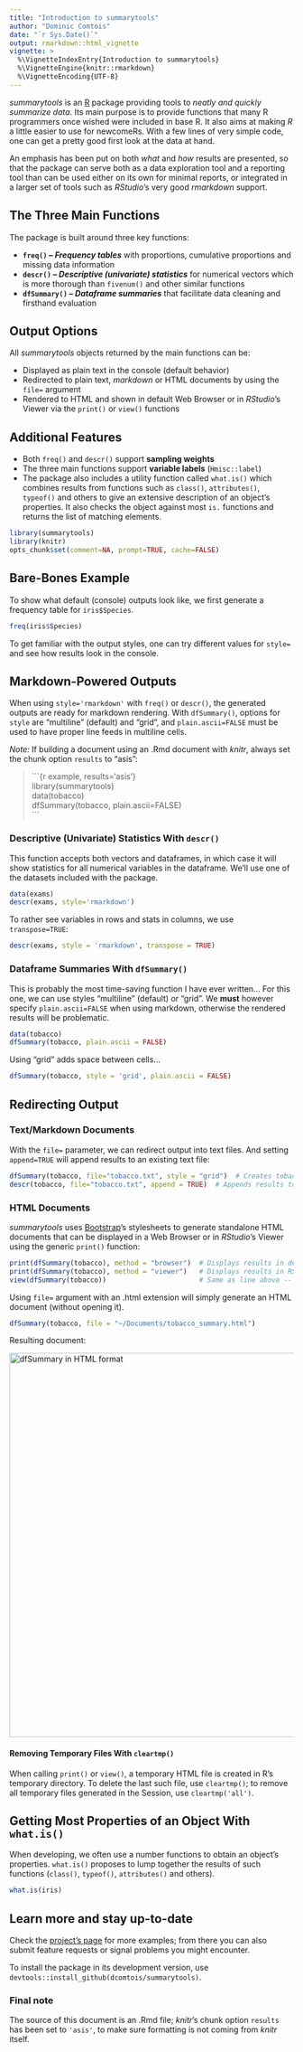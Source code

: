 ```yaml
---
title: "Introduction to summarytools"
author: "Dominic Comtois"
date: "`r Sys.Date()`"
output: rmarkdown::html_vignette
vignette: >
  %\VignetteIndexEntry{Introduction to summarytools}
  %\VignetteEngine{knitr::rmarkdown}
  %\VignetteEncoding{UTF-8}
---
```


*summarytools* is an [R](http://r-project.org) package providing tools to _neatly and quickly summarize data_. Its main purpose is to provide functions that many R programmers once wished were included in base R. It also aims at making _R_ a little easier to use for newcomeRs. With a few lines of very simple code, one can get a pretty good first look at the data at hand.

An emphasis has been put on both _what_ and _how_ results are presented, so that the package can serve both as a data exploration tool and a reporting tool than can be used either on its own for minimal reports, or integrated in a larger set of tools such as _RStudio_'s very good _rmarkdown_ support.

## The Three Main Functions

The package is built around three key functions:

- **`freq()` -- _Frequency tables_** with proportions, cumulative proportions and missing data information
- **`descr()` -- _Descriptive (univariate) statistics_** for numerical vectors which is more thorough than `fivenum()` and other similar functions
- **`dfSummary()` -- _Dataframe summaries_** that facilitate data cleaning and firsthand evaluation

## Output Options

All _summarytools_ objects returned by the main functions can be:

- Displayed as plain text in the console (default behavior)
- Redirected to plain text, _markdown_ or HTML documents by using the `file=` argument
- Rendered to HTML and shown in default Web Browser or in _RStudio_'s Viewer via the `print()` or `view()` functions

## Additional Features

- Both `freq()` and `descr()` support **sampling weights**
- The three main functions support **variable labels** (`Hmisc::label`) 
- The package also includes a utility function called `what.is()` which combines results from functions such as `class()`, `attributes()`, `typeof()` and others to give an extensive description of an object's properties. It also checks the object against most `is.` functions and returns the list of matching elements. 

```r
library(summarytools)
library(knitr)
opts_chunk$set(comment=NA, prompt=TRUE, cache=FALSE)
```

## Bare-Bones Example

To show what default (console) outputs look like, we first generate a frequency table for `iris$Species`.

```r
freq(iris$Species)
```

To get familiar with the output styles, one can try different values for `style=` and see how results look in the console. 

## Markdown-Powered Outputs

When using `style='rmarkdown'` with `freq()` or `descr()`, the generated outputs are ready for markdown rendering. With `dfSummary()`, options for `style` are "multiline" (default) and "grid", and `plain.ascii=FALSE` must be used to have proper line feeds in multiline cells.

_Note:_ If building a document using an .Rmd document with _knitr_, always set the chunk option `results` to "asis":

> \`\`\`{r example, results='asis'}  
> library(summarytools)  
> data(tobacco)  
> dfSummary(tobacco, plain.ascii=FALSE)  
> \`\`\`


### Descriptive (Univariate) Statistics With `descr()`

This function accepts both vectors and dataframes, in which case it will show statistics for all numerical variables in the dataframe. We'll use one of the datasets included with the package.

```r
data(exams)
descr(exams, style='rmarkdown')
```

To rather see variables in rows and stats in columns, we use `transpose=TRUE`:

```r
descr(exams, style = 'rmarkdown', transpose = TRUE)
```


### Dataframe Summaries With `dfSummary()`

This is probably the most time-saving function I have ever written... For this one, we can use styles "multiline" (default) or "grid". We **must** however specify `plain.ascii=FALSE` when using markdown, otherwise the rendered results will be problematic.

```r
data(tobacco)
dfSummary(tobacco, plain.ascii = FALSE)
```

Using "grid" adds space between cells...
```r
dfSummary(tobacco, style = 'grid', plain.ascii = FALSE)
```


## Redirecting Output

### Text/Markdown Documents

With the `file=` parameter, we can redirect output into text files. And setting `append=TRUE` will append results to an existing text file:

```r
dfSummary(tobacco, file="tobacco.txt", style = "grid")  # Creates tobacco.txt
descr(tobacco, file="tobacco.txt", append = TRUE)  # Appends results to tobacco.txt
```

### HTML Documents

_summarytools_ uses [Bootstrap](http://getbootstrap.com/css/#tables)'s stylesheets to generate standalone HTML documents that can be displayed in a Web Browser or in _RStudio_'s Viewer using the generic `print()` function:

```r
print(dfSummary(tobacco), method = "browser")  # Displays results in default Web Browser
print(dfSummary(tobacco), method = "viewer")   # Displays results in RStudio's Viewer
view(dfSummary(tobacco))                       # Same as line above -- view() is a wrapper function
```

Using `file=` argument with an .html extension will simply generate an HTML document (without opening it).

```r
dfSummary(tobacco, file = "~/Documents/tobacco_summary.html")
```

Resulting document:

<img src="dfSummary.png" alt="dfSummary in HTML format" style="width: 680px;"/>

#### Removing Temporary Files With `cleartmp()`
When calling `print()` or `view()`, a temporary HTML file is created in R's temporary directory. To delete the last such file, use `cleartmp()`; to remove all temporary files generated in the Session, use `cleartmp('all')`.


## Getting Most Properties of an Object With `what.is()`

When developing, we often use a number functions to obtain an object's properties. `what.is()` proposes to lump together the results of such functions (`class()`, `typeof()`, `attributes()` and others).

```r
what.is(iris)
```

## Learn more and stay up-to-date

Check the [project's page](https://github.com/dcomtois/summarytools) for more examples; from there you can also submit feature requests or signal problems you might encounter.

To install the package in its development version, use `devtools::install_github(dcomtois/summarytools)`. 

### Final note
The source of this document is an .Rmd file; _knitr_'s chunk option `results` has been set to `'asis'`, to make sure formatting is not coming from _knitr_ itself.
